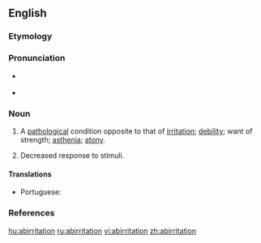 ==English==

===Etymology===
{{suffix|abirritate|ion|lang=en}}

===Pronunciation===
* {{a|US}} {{IPA|/ˌæb.ɪɹ.ɪˈteɪ.ʃn̩/|lang=en}}
* {{rhymes|eɪʃən|lang=en}}

===Noun===
{{en-noun}}

# {{context|medicine|lang=en}} A [[pathological]] condition opposite to that of [[irritation]]; [[debility]]; want of strength; [[asthenia]]; [[atony]].
# {{context|medicine|lang=en}} Decreased response to stimuli.

====Translations====
{{trans-top|debility; want of strength}}
* Portuguese: {{t|pt|abirritação|f}}
{{trans-mid}}
{{trans-bottom}}

===References===
{{reference-book | last =| first = | authorlink =  | coauthors =  | editor =Thomas, Clayton L.  | others =  | title =Taber's Encyclopedic Medical Dictionary | origdate =  | origyear = 1940| origmonth =  | url =  | format =  | accessdate =  | accessyear =  | accessmonth =  | edition = 5th | date =  | year =1993| month =  | publisher =F. A. Davis Company  | location =Philadelphia, PA | language =  | id =  | doi = | isbn =0-8036-8313-8 | lccn = | ol = | pages =6| chapter =  | chapterurl =  | quote =}}

[[hu:abirritation]]
[[ru:abirritation]]
[[vi:abirritation]]
[[zh:abirritation]]